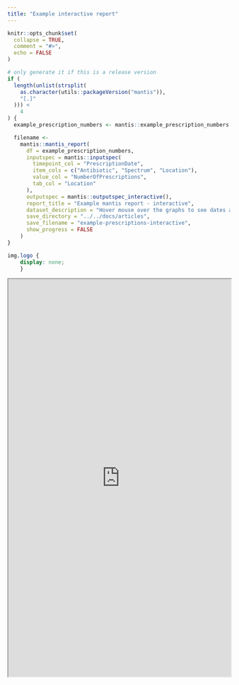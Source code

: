 ```yaml
---
title: "Example interactive report"
---
```


```r
knitr::opts_chunk$set(
  collapse = TRUE,
  comment = "#>",
  echo = FALSE
)
```

```r
# only generate it if this is a release version
if (
  length(unlist(strsplit(
    as.character(utils::packageVersion("mantis")),
    "[.]"
  ))) <
    4
) {
  example_prescription_numbers <- mantis::example_prescription_numbers

  filename <-
    mantis::mantis_report(
      df = example_prescription_numbers,
      inputspec = mantis::inputspec(
        timepoint_col = "PrescriptionDate",
        item_cols = c("Antibiotic", "Spectrum", "Location"),
        value_col = "NumberOfPrescriptions",
        tab_col = "Location"
      ),
      outputspec = mantis::outputspec_interactive(),
      report_title = "Example mantis report - interactive",
      dataset_description = "Hover mouse over the graphs to see dates and values. Filter the table by typing into the boxes under the column headings.",
      save_directory = "../../docs/articles",
      save_filename = "example-prescriptions-interactive",
      show_progress = FALSE
    )
}
```

```css
img.logo {
	display: none;
	}
```

```{=html}
<iframe src="https://phuongquan.github.io/mantis/articles/example-prescriptions-interactive.html" width="100%" height="900">
</iframe>
```

